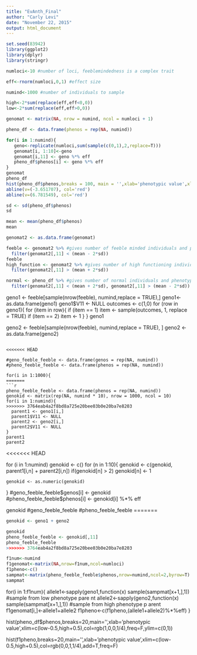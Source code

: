 ```yaml
---
title: "EvAnth_Final"
author: "Carly Levi"
date: "November 22, 2015"
output: html_document
---
```

```r
set.seed(83942)
library(ggplot2)
library(dplyr)
library(stringr)
```

```r
numloci<-10 #number of loci, feeblemindedness is a complex trait

eff<-rnorm(numloci,0,1) #effect size

numind<-1000 #number of individuals to sample

high<-2*sum(replace(eff,eff<0,0)) 
low<-2*sum(replace(eff,eff>0,0))

genomat <- matrix(NA, nrow = numind, ncol = numloci + 1) 

pheno_df <- data.frame(phenos = rep(NA, numind))

for(i in 1:numind){
   geno<-replicate(numloci,sum(sample(c(0,1),2,replace=T)))
   genomat[i, 1:10]<-geno
   genomat[i,11] <- geno %*% eff
   pheno_df$phenos[i] <- geno %*% eff
}
genomat
pheno_df
hist(pheno_df$phenos,breaks = 100, main = '',xlab='phenotypic value',xlim=c(low-0.5,high+0.5))
abline(v=(-3.651707), col='red')
abline(v=(6.781549), col='red')

sd <- sd(pheno_df$phenos)
sd

mean <- mean(pheno_df$phenos)
mean

genomat2 <- as.data.frame(genomat)

feeble <- genomat2 %>% #gives number of feeble minded individuals and phenotype
  filter(genomat2[,11] < (mean - 2*sd))
feeble
high_function <- genomat2 %>% #gives number of high functioning individuals and phenotype
  filter(genomat2[,11] > (mean + 2*sd))

normal <- pheno_df %>% #gives number of normal individuals and phenotype
  filter(genomat2[,11] < (mean + 2*sd), genomat2[,11] > (mean - 2*sd)) 
```


geno1 <- feeble[sample(nrow(feeble), numind,replace = TRUE),]
geno1<- as.data.frame(geno1)
geno1$V11 <- NULL
outcomes <- c(1,0)
for (row in geno1){
  for (item in row){
    if (item == 1)
      item <- sample(outcomes, 1, replace = TRUE)
    if (item == 2)
      item <- 1
  }
}
geno1
  
geno2 <- feeble[sample(nrow(feeble), numind,replace = TRUE), ]
geno2 <- as.data.frame(geno2)
```

<<<<<<< HEAD

#geno_feeble_feeble <- data.frame(genos = rep(NA, numind))
#pheno_feeble_feeble <- data.frame(phenos = rep(NA, numind))

for(i in 1:1000){
=======
```r
pheno_feeble_feeble <- data.frame(phenos = rep(NA, numind))
genokid <- matrix(rep(NA, numind * 10), nrow = 1000, ncol = 10)
for(i in 1:numind){
>>>>>>> 3764eab4a2f8bd8a725e20bee03b0e20ba7e8203
  parent1 <- geno1[i,]
  parent1$V11 <- NULL
  parent2 <- geno2[i,]
  parent2$V11 <- NULL
}
parent1
parent2
```

<<<<<<< HEAD

for (i in 1:numind)
  genokid <- c()
  for (n in 1:10){
    genokid <- c(genokid, parent1[i,n] + parent2[i,n])
    if(genokid[n] > 2)
      genokid[n] <- 1
    
    genokid <- as.numeric(genokid)
  }
  #geno_feeble_feeble$genos[i] <- genokid
  #pheno_feeble_feeble$phenos[i] <- genokid[i] %*% eff

genokid
#geno_feeble_feeble
#pheno_feeble_feeble
=======
```r
genokid <- geno1 + geno2

genokid
pheno_feeble_feeble <- genokid[,11]
pheno_feeble_feeble
>>>>>>> 3764eab4a2f8bd8a725e20bee03b0e20ba7e8203
```

```r
f1num<-numind 
f1genomat<-matrix(NA,nrow=f1num,ncol=numloci) 
f1pheno<-c() 
sampmat<-matrix(pheno_feeble_feeble$phenos,nrow=numind,ncol=2,byrow=T) 
sampmat
```



for(i in 1:f1num){
allele1<-sapply(geno1,function(x) sample(sampmat[x+1,],1)) #sample from low phenotype pare nt
allele2<-sapply(geno2,function(x) sample(sampmat[x+1,],1)) #sample from high phenotype p arent
    f1genomat[i,]<-allele1+allele2
    f1pheno<-c(f1pheno,(allele1+allele2)%*%eff)
}

hist(pheno_df$phenos,breaks=20,main='',xlab='phenotypic value',xlim=c(low-0.5,high+0.5),col=rgb(1,0,0,1/4),freq=F,ylim=c(0,1))

hist(f1pheno,breaks=20,main='',xlab='phenotypic value',xlim=c(low-0.5,high+0.5),col=rgb(0,0,1,1/4),add=T,freq=F)








